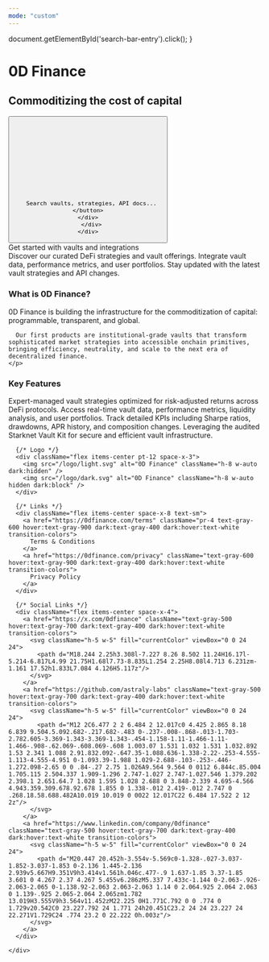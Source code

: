 ```yaml
---
mode: "custom"
---
```

  document.getElementById('search-bar-entry').click();
}

<div className="hero-section pb-24" style={{ position: 'relative' }}>
  <div style={{ position: 'absolute', top: 0, left: 0, right: 0, bottom: 0, backgroundImage: 'url(/logo/background.svg)', backgroundSize: 'cover', backgroundPosition: 'center', opacity: 0.15, zIndex: 0 }}></div>
  <div className="mx-auto max-w-7xl px-4 py-16 sm:px-6 sm:py-24 lg:px-8" style={{ position: 'relative', zIndex: 1 }}>
    <div className="text-center ">
      <h1 className="text-6xl pt-10 tracking-tight pb-10 text-gray-900 dark:text-white sm:text-5xl md:text-6xl">
        0D Finance
      </h1>
      <h2 className="text-xl tracking-tight pb-4 text-gray-900 dark:text-white">
        Commoditizing the cost of capital
      </h2>
      <div className="pb-8 max-w-2xl mx-auto">
      <div className="flex max-w-2xl items-center justify-center mx-auto" style={{ maxWidth: '500px' }}>
    <button
      type="button"
      className="hidden w-full lg:flex items-center text-sm leading-6 rounded-full py-2 pl-3 pr-3 shadow-sm text-gray-400 dark:text-white/50 bg-background-light dark:bg-background-dark dark:brightness-[1.1] dark:ring-1 dark:hover:brightness-[1.25] ring-1 ring-gray-400/20 hover:ring-gray-600/25 dark:ring-gray-600/30 dark:hover:ring-gray-500/30 focus:outline-primary"
      id="home-search-entry"
      style={{
        marginTop: '2rem',
        maxWidth: '100rem',
        width: '90%',
        margin: '2rem auto 0'
      }}
      onClick={openSearch}
    >
      <svg
        className="h-4 w-4 ml-1.5 flex-none bg-primary-light hover:bg-gray-600 dark:bg-white/50 dark:hover:bg-white/70"
        style={{
          marginRight: '0.5rem',
         maskImage:
           'url("https://mintlify.b-cdn.net/v6.5.1/solid/magnifying-glass.svg")',
         maskRepeat: 'no-repeat',
         maskPosition: 'center center',
        }}
      />

      Search vaults, strategies, API docs...
    </button>
    </div>
      </div>
    </div>
  </div>
</div>

<div className="mx-auto mb-12 justify-center items-center w-full max-w-7xl px-4 sm:px-6 lg:px-8">

<div className="text-2xl font-bold text-center pb-8">Get started with vaults and integrations</div>
<div className="max-w-5xl mx-auto">
<CardGroup cols={3}>
  <Card
    title="Explore Our Vaults"
    icon="vault"
    href="/0d/introduction"
  >
    Discover our curated DeFi strategies and vault offerings.
  </Card>
  <Card
    title="API Documentation"
    icon="code"
    href="/api-reference/0d/list-vaults"
  >
    Integrate vault data, performance metrics, and user portfolios.
  </Card>
  <Card
    title="View Changelog"
    icon="clock-rotate-left"
    href="/0d/changelog"
  >
    Stay updated with the latest vault strategies and API changes.
  </Card>
</CardGroup>

<div className="mt-24">
  <h3 className="text-xl font-bold text-center py-8">What is 0D Finance?</h3>
  <div className="max-w-3xl mx-auto text-center pb-8">
    <p className="text-gray-600 dark:text-gray-300 leading-relaxed">
      0D Finance is building the infrastructure for the commoditization of capital: programmable, transparent, and global.
      
      Our first products are institutional-grade vaults that transform sophisticated market strategies into accessible onchain primitives, bringing efficiency, neutrality, and scale to the next era of decentralized finance.
    </p>
  </div>
</div>

<div className="mt-12 pb-24">
  <h3 className="text-xl font-bold text-center pb-6">Key Features</h3>
  <CardGroup cols={2}>
    <Card
      title="Curated Strategies"
      icon="chess"
    >
      Expert-managed vault strategies optimized for risk-adjusted returns across DeFi protocols.
    </Card>
    <Card
      title="Comprehensive API"
      icon="plug"
    >
      Access real-time vault data, performance metrics, liquidity analysis, and user portfolios.
    </Card>
    <Card
      title="Transparent Performance"
      icon="chart-line"
    >
      Track detailed KPIs including Sharpe ratios, drawdowns, APR history, and composition changes.
    </Card>
    <Card
      title="Built on Starknet"
      icon="shield"
    >
      Leveraging the audited Starknet Vault Kit for secure and efficient vault infrastructure.
    </Card>
  </CardGroup>
</div>

</div>
</div>

<div className="p-24 px-6 border-t border-gray-700 dark:border-gray-700">
  <div className="max-w-7xl p-12 mx-auto">
    <div className="flex flex-col md:flex-row items-center justify-between space-y-6 md:space-y-0">

      {/* Logo */}
      <div className="flex items-center pt-12 space-x-3">
        <img src="/logo/light.svg" alt="0D Finance" className="h-8 w-auto dark:hidden" />
        <img src="/logo/dark.svg" alt="0D Finance" className="h-8 w-auto hidden dark:block" />
      </div>

      {/* Links */}
      <div className="flex items-center space-x-8 text-sm">
        <a href="https://0dfinance.com/terms" className="pr-4 text-gray-600 hover:text-gray-900 dark:text-gray-400 dark:hover:text-white transition-colors">
          Terms & Conditions
        </a>
        <a href="https://0dfinance.com/privacy" className="text-gray-600 hover:text-gray-900 dark:text-gray-400 dark:hover:text-white transition-colors">
          Privacy Policy
        </a>
      </div>

      {/* Social Links */}
      <div className="flex items-center space-x-4">
        <a href="https://x.com/0dfinance" className="text-gray-500 hover:text-gray-700 dark:text-gray-400 dark:hover:text-white transition-colors">
          <svg className="h-5 w-5" fill="currentColor" viewBox="0 0 24 24">
            <path d="M18.244 2.25h3.308l-7.227 8.26 8.502 11.24H16.17l-5.214-6.817L4.99 21.75H1.68l7.73-8.835L1.254 2.25H8.08l4.713 6.231zm-1.161 17.52h1.833L7.084 4.126H5.117z"/>
          </svg>
        </a>
        <a href="https://github.com/astraly-labs" className="text-gray-500 hover:text-gray-700 dark:text-gray-400 dark:hover:text-white transition-colors">
          <svg className="h-5 w-5" fill="currentColor" viewBox="0 0 24 24">
            <path d="M12 2C6.477 2 2 6.484 2 12.017c0 4.425 2.865 8.18 6.839 9.504.5.092.682-.217.682-.483 0-.237-.008-.868-.013-1.703-2.782.605-3.369-1.343-3.369-1.343-.454-1.158-1.11-1.466-1.11-1.466-.908-.62.069-.608.069-.608 1.003.07 1.531 1.032 1.531 1.032.892 1.53 2.341 1.088 2.91.832.092-.647.35-1.088.636-1.338-2.22-.253-4.555-1.113-4.555-4.951 0-1.093.39-1.988 1.029-2.688-.103-.253-.446-1.272.098-2.65 0 0 .84-.27 2.75 1.026A9.564 9.564 0 0112 6.844c.85.004 1.705.115 2.504.337 1.909-1.296 2.747-1.027 2.747-1.027.546 1.379.202 2.398.1 2.651.64.7 1.028 1.595 1.028 2.688 0 3.848-2.339 4.695-4.566 4.943.359.309.678.92.678 1.855 0 1.338-.012 2.419-.012 2.747 0 .268.18.58.688.482A10.019 10.019 0 0022 12.017C22 6.484 17.522 2 12 2z"/>
          </svg>
        </a>
        <a href="https://www.linkedin.com/company/0dfinance" className="text-gray-500 hover:text-gray-700 dark:text-gray-400 dark:hover:text-white transition-colors">
          <svg className="h-5 w-5" fill="currentColor" viewBox="0 0 24 24">
            <path d="M20.447 20.452h-3.554v-5.569c0-1.328-.027-3.037-1.852-3.037-1.853 0-2.136 1.445-2.136 2.939v5.667H9.351V9h3.414v1.561h.046c.477-.9 1.637-1.85 3.37-1.85 3.601 0 4.267 2.37 4.267 5.455v6.286zM5.337 7.433c-1.144 0-2.063-.926-2.063-2.065 0-1.138.92-2.063 2.063-2.063 1.14 0 2.064.925 2.064 2.063 0 1.139-.925 2.065-2.064 2.065zm1.782 13.019H3.555V9h3.564v11.452zM22.225 0H1.771C.792 0 0 .774 0 1.729v20.542C0 23.227.792 24 1.771 24h20.451C23.2 24 24 23.227 24 22.271V1.729C24 .774 23.2 0 22.222 0h.003z"/>
          </svg>
        </a>
      </div>

    </div>
  </div>
</div>
